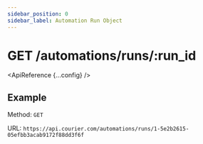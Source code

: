 ```yaml
---
sidebar_position: 0
sidebar_label: Automation Run Object
---
```



# GET /automations/runs/:run_id

<ApiReference {...config} />

## Example

Method: `GET`

URL: `https://api.courier.com/automations/runs/1-5e2b2615-05efbb3acab9172f88dd3f6f`
